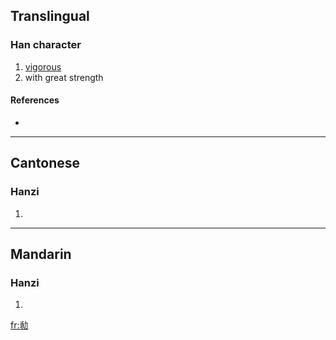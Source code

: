 ==Translingual==

===Han character===
{{Han char|rn=19|rad=力|as=08|sn=10|four=|canj=竹心大尸 (HPKS)}}

# [[vigorous]]
# with great strength

====References====
* {{Han ref|kx=0148.040|hdz=10373.060|uh=351E|ud=13598}}

----

==Cantonese==

===Hanzi===
{{yue-hanzi|jyut=|y=fai3}}

# {{defn|Cantonese}}

----

==Mandarin==

===Hanzi===
{{cmn-hanzi|pin=[[kuài]] ([[kuai4]]), [[kuàng]] ([[kuang4]]), [[wàng]] ([[wang4]])|wg=k'uai<sup>4</sup>, k'uang<sup>4</sup>, wang<sup>4</sup>}}

# {{defn|Mandarin}}

[[fr:㔞]]